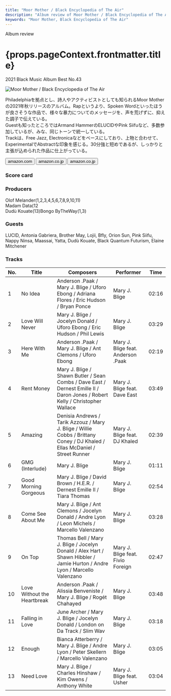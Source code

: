 ```yaml
---
title: "Moor Mother / Black Encyclopedia of The Air"
description: "Album review of Moor Mother / Black Encyclopedia of The Air"
keywords: "Moor Mother, Black Encyclopedia of The Air"
---
```





<p className="largeP">Album review</p>
<h1 className="h1--no--margin">{props.pageContext.frontmatter.title}</h1>
<p className="largeP">
  <Link to="/best50/2021/">2021 Black Music Album Best No.43</Link>
</p>

<Row  className="image-card-group">
	<Column colMd={"3"} colLg={"4"} noGutterMdLeft="">
       <ImageCard>

![Moor Mother / Black Encyclopedia of The Air](../../images/cd/moormother1L.jpg)

</ImageCard>
	</Column>
	<Column colMd={"4"} colLg={"8"} noGutterMdLeft="">
		<p>
			Philadelphiaを拠点とし、詩人やアクティビストとしても知られるMoor Motherの2021年秋リリースのアルバム。Rapというより、Spoken Wordといったほうが良さそうな作品で、様々な暴力についてのメッセージを、声を荒げずに、抑えた調子で伝えている。
			<br/>Guestも知ったところではArmand HammerのELUCIDやPink Siifuなど、多数参加しているが、みな、同じトーンで統一している。
			<br/>Trackは、Free Jazz, Electronicaなどをベースにしており、上物と合わせて、ExperimentalでAbstractな印象を感じる。30分強と短めであるが、しっかりと主張が込められた作品に仕上がっている。
		</p>
  		<div>
			<Button className="button-right-mergin"  href="https://amzn.to/3F3ief6" kind="primary" size="small" renderIcon={ArrowUpRight24}>
  	  	amazon.com
  		</Button>
  		<Button className="button-right-mergin"  href="https://amzn.to/3TLNCDg" kind="secondary" size="small" renderIcon={ArrowUpRight24}>
  	  	amazon.co.jp
  		</Button>
			<Button className="button-right-mergin"  href="https://apple.co/3MVmLlL" kind="tertiary" size="small" renderIcon={ArrowUpRight24}>
  	  		amazon.co.jp
  		</Button>
			<AdvJS2/>
		</div>
	</Column>
</Row>
<Row >
	<Column colMd={"4"} colLg={"4"} noGutterMdLeft="">
<div>
  <h3>Score card</h3>
	<SliderJS1 value="1" />
  <SliderJS2 value="2" />
	<SliderJS3 value="3" />
  <SliderJS4 value="8" />
</div>
</Column>
<Column colMd={"8"} colLg={"8"} noGutterMdLeft="">
<div>
	<h3>Producers</h3>
	<p>
		Olof Melander(1,2,3,4,5,6,7,8,9,10,11)
		<br/>Madam Data(12
		<br/>Dudù Kouate(13)Bongo ByTheWay(1,3)
	</p>
	<h3>Guests</h3>
	<p>
		LUCID, Antonia Gabriera, Brother May, Lojii, Bfly, Orion Sun, Pink Siifu, Nappy Ninsa, Maassai, Yatta, Dudù Kouate, Black Quantum Futurism, Elaine Mitchener
	</p>
</div>
</Column>
</Row>

<h3>Tracks</h3>

| No. | Title                       | Composers                                                                                                                    | Performer                          | Time  |
| --- | --------------------------- | ---------------------------------------------------------------------------------------------------------------------------- | ---------------------------------- | ----- |
| 1   | No Idea                     | Anderson .Paak / Mary J. Blige / Uforo Ebong / Adriana Flores / Eric Hudson / Bryan Ponce                                    | Mary J. Blige                      | 02:16 |
| 2   | Love Will Never             | Mary J. Blige / Jocelyn Donald / Uforo Ebong / Eric Hudson / Phil Lewis                                                      | Mary J. Blige                      | 03:29 |
| 3   | Here With Me                | Anderson .Paak / Mary J. Blige / Ant Clemons / Uforo Ebong                                                                   | Mary J. Blige feat. Anderson .Paak | 02:19 |
| 4   | Rent Money                  | Mary J. Blige / Shawn Butler / Sean Combs / Dave East / Dernest Emille II / Daron Jones / Robert Kelly / Christopher Wallace | Mary J. Blige feat. Dave East      | 03:49 |
| 5   | Amazing                     | Denisia Andrews / Tarik Azzouz / Mary J. Blige / Willie Cobbs / Brittany Coney / DJ Khaled / Ellas McDaniel / Street Runner  | Mary J. Blige feat. DJ Khaled      | 02:39 |
| 6   | GMG (Interlude)             | Mary J. Blige                                                                                                                | Mary J. Blige                      | 01:11 |
| 7   | Good Morning Gorgeous       | Mary J. Blige / David Brown / H.E.R. / Dernest Emille II / Tiara Thomas                                                      | Mary J. Blige                      | 02:54 |
| 8   | Come See About Me           | Mary J. Blige / Ant Clemons / Jocelyn Donald / Andre Lyon / Leon Michels / Marcello Valenzano                                | Mary J. Blige                      | 03:28 |
| 9   | On Top                      | Thomas Bell / Mary J. Blige / Jocelyn Donald / Alex Hart / Shawn Hibbler / Jamie Hurton / Andre Lyon / Marcello Valenzano    | Mary J. Blige feat. Fivio Foreign  | 02:47 |
| 10  | Love Without the Heartbreak | Anderson .Paak / Alissia Benveniste / Mary J. Blige / Rogét Chahayed                                                         | Mary J. Blige                      | 03:48 |
| 11  | Falling in Love             | June Archer / Mary J. Blige / Jocelyn Donald / London on Da Track / Slim Wav                                                 | Mary J. Blige                      | 03:18 |
| 12  | Enough                      | Bianca Atterberry / Mary J. Blige / Andre Lyon / Peter Skellern / Marcello Valenzano                                         | Mary J. Blige                      | 03:05 |
| 13  | Need Love                   | Mary J. Blige / Charles Hinshaw / Kim Owens / Anthony White                                                                  | Mary J. Blige feat. Usher          | 03:04 |

<AdvJS3 />
